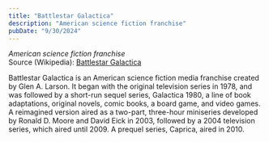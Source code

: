 ```yaml
---
title: "Battlestar Galactica"
description: "American science fiction franchise"
pubDate: "9/30/2024"
---
```


*American science fiction franchise*  
Source (Wikipedia): [Battlestar Galactica][1]

Battlestar Galactica is an American science fiction media franchise created by Glen A. Larson. It began with the original television series in 1978, and was followed by a short-run sequel series, Galactica 1980, a line of book adaptations, original novels, comic books, a board game, and video games. A reimagined version aired as a two-part, three-hour miniseries developed by Ronald D. Moore and David Eick in 2003, followed by a 2004 television series, which aired until 2009. A prequel series, Caprica, aired in 2010.

[1]: https://en.wikipedia.org/wiki/Battlestar_Galactica
